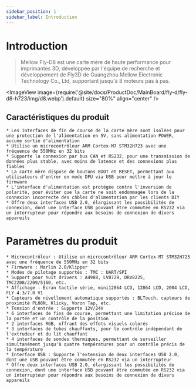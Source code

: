 ```yaml
---
sidebar_position: 1
sidebar_label: Introduction
---
```




# Introduction

> Mellow Fly-D8 est une carte mère de haute performance pour imprimantes 3D, développée par l'équipe de recherche et développement de Fly3D de Guangzhou Mellow Electronic Technology Co., Ltd, supportant jusqu'à 8 moteurs pas à pas.

<ImageView image={require('@site/docs/ProductDoc/MainBoard/fly-d/fly-d8-h723/img/d8.webp').default} size="80%" align="center" />

## Caractéristiques du produit

    * Les interfaces de fin de course de la carte mère sont isolées pour une protection de l'alimentation en 5V, sans alimentation POWER, aucune sortie d'alimentation
    * Utilise un microcontrôleur ARM Cortex-M7 STM32H723 avec une fréquence de 550MHz en 32 bits
    * Supporte la connexion par bus CAN et RS232, pour une transmission de données plus stable, avec moins de latence et des connexions plus fiables
    * La carte mère dispose de boutons BOOT et RESET, permettant aux utilisateurs d'entrer en mode DFU via USB pour mettre à jour le firmware
    * L'interface d'alimentation est protégée contre l'inversion de polarité, pour éviter que la carte ne soit endommagée lors de la connexion incorrecte des câbles d'alimentation par les clients DIY
    * Offre deux interfaces USB 2.0, élargissant les possibilités de connexion, dont une interface USB pouvant être commutée en RS232 via un interrupteur pour répondre aux besoins de connexion de divers appareils

# Paramètres du produit

    * Microcontrôleur : Utilise un microcontrôleur ARM Cortex-M7 STM32H723 avec une fréquence de 550MHz en 32 bits
    * Firmware : Marlin 2.0/Klipper
    * Modes de pilotage supportés : TMC : UART/SPI
    * Support pour huit drivers : A4988, LV8729, DRV8225, TMC2208/2209/5160, etc.
    * Affichage : Écran tactile série, mini12864 LCD, 12864 LCD, 2004 LCD, FLY 4.3/7.0 V1
    * Capteurs de nivellement automatique supportés : BLTouch, capteurs de proximité PL08N, Klicky, Voron Tap, etc.
    * Tension d'entrée : Supporte 12V/24V
    * 6 interfaces de fins de course, permettant une limitation précise de la portée et un contrôle de la position
    * 2 interfaces RGB, offrant des effets visuels colorés
    * 3 interfaces de tubes chauffants, pour le contrôle indépendant de l'extrudeur et du lit chauffant
    * 4 interfaces de sondes thermiques, permettant de surveiller simultanément jusqu'à quatre températures pour un contrôle précis de la température
    * Interface USB : Supporte l'extension de deux interfaces USB 2.0, dont une USB pouvant être commutée en RS232 via un interrupteur
    * Offre deux interfaces USB 2.0, élargissant les possibilités de connexion, dont une interface USB pouvant être commutée en RS232 via un interrupteur pour répondre aux besoins de connexion de divers appareils


